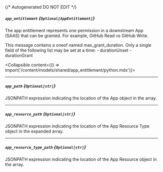 {/* Autogenerated DO NOT EDIT  */}

##### `app_entitlement` *{`Optional[AppEntitlement]`}*
The app entitlement represents one permission in a downstream App (SAAS) that can be granted. For example, GitHub Read vs GitHub Write.

This message contains a oneof named max_grant_duration. Only a single field of the following list may be set at a time:
  \- durationUnset
  \- durationGrant

<Collapsible content={() => import('/content/models/shared/app_entitlement/python.mdx')}>
</Collapsible>

---
##### `app_path` *{`Optional[str]`}*
JSONPATH expression indicating the location of the App object in the  array.

---
##### `app_resource_path` *{`Optional[str]`}*
JSONPATH expression indicating the location of the App Resource Type object in the expanded array.

---
##### `app_resource_type_path` *{`Optional[str]`}*
JSONPATH expression indicating the location of the App Resource object in the  array.

